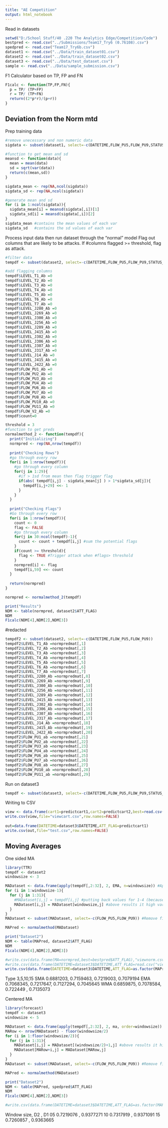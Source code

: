 ```yaml
---
title: "AE Competition"
output: html_notebook
---
```


Read in datasets
```r
setwd("D:/School Stuff/40 .220 The Analytics Edge/Competition/Code")
bestpred <- read.csv("../Submissions/Team17_Try6 (0.76108).csv")
spedpred <- read.csv("Team17_Try6b.csv")
dataset1 <- read.csv("../Data/train_dataset01.csv")
dataset2 <- read.csv("../Data/train_dataset02.csv")
dataset3 <- read.csv("../Data/test_dataset.csv")
sample <- read.csv("../Data/sample_submission.csv")

```

F1 Calculator based on TP, FP and FN
```r
F1calc <- function(TP,FP,FN){
  p = TP/ (TP+FP)
  r = TP/ (TP+FN)
  return((2*p*r)/(p+r))
}

```


## Deviation from the Norm mtd ##
Prep training data
```r
#remove unecessary and non numeric data
sigdata <- subset(dataset1, select=-c(DATETIME,FLOW_PU5,FLOW_PU9,STATUS_PU1,STATUS_PU2,STATUS_PU3,STATUS_PU4,STATUS_PU5,STATUS_PU6,STATUS_PU7,STATUS_PU8,STATUS_PU9,STATUS_PU10,STATUS_PU11,STATUS_V2,ATT_FLAG))

#function to get mean and sd
meansd <- function(data){
  mean = mean(data)
  sd = sqrt(var(data))
  return(c(mean,sd))
}

sigdata_mean <- rep(NA,ncol(sigdata))
sigdata_sd <- rep(NA,ncol(sigdata))

#generate mean and sd
for (i in 1:ncol(sigdata)){
  sigdata_mean[i] = meansd(sigdata[,i])[1]
  sigdata_sd[i] = meansd(sigdata[,i])[2]
}
sigdata_mean #contains the mean values of each var
sigdata_sd   #contains the sd values of each var

```

Process input data then run dataset through the "normal" model
Flag out columns that are likely to be attacks. If #columns flagged >= threshold, flag as attack.

```r
#filter data 
tempdf <- subset(dataset2, select=-c(DATETIME,FLOW_PU5,FLOW_PU9,STATUS_PU1,STATUS_PU2,STATUS_PU3,STATUS_PU4,STATUS_PU5,STATUS_PU6,STATUS_PU7,STATUS_PU8,STATUS_PU9,STATUS_PU10,STATUS_PU11,STATUS_V2,ATT_FLAG))

#add flagging columns
tempdf$LEVEL_T1_Ab =0
tempdf$LEVEL_T2_Ab =0
tempdf$LEVEL_T3_Ab =0
tempdf$LEVEL_T4_Ab =0
tempdf$LEVEL_T5_Ab =0
tempdf$LEVEL_T6_Ab =0
tempdf$LEVEL_T7_Ab =0
tempdf$LEVEL_J280_Ab =0
tempdf$LEVEL_J269_Ab =0
tempdf$LEVEL_J300_Ab =0
tempdf$LEVEL_J256_Ab =0
tempdf$LEVEL_J289_Ab =0
tempdf$LEVEL_J415_Ab =0
tempdf$LEVEL_J302_Ab =0
tempdf$LEVEL_J306_Ab =0
tempdf$LEVEL_J307_Ab =0
tempdf$LEVEL_J317_Ab =0
tempdf$LEVEL_J14_Ab =0
tempdf$LEVEL_J415_Ab =0
tempdf$LEVEL_J422_Ab =0
tempdf$FLOW_PU1_Ab =0
tempdf$FLOW_PU2_Ab =0
tempdf$FLOW_PU3_Ab =0
tempdf$FLOW_PU4_Ab =0
tempdf$FLOW_PU6_Ab =0
tempdf$FLOW_PU7_Ab =0
tempdf$FLOW_PU8_Ab =0
tempdf$FLOW_PU10_Ab =0
tempdf$FLOW_PU11_Ab =0
tempdf$FLOW_V2_Ab =0
tempdf$count=0
```
```r
threshold = 3
#function to get preds
normalmethod_2 <- function(tempdf){
  print("Initializing")
  normpred <- rep(NA,nrow(tempdf))
  
  print("Checking Rows")
  #go through every row
  for(i in 1:nrow(tempdf)){
    #go through every column
    for(j in 1:29){
      #if > 1sd from mean then flag trigger flag
      if(abs( tempdf[i,j] - sigdata_mean[j] ) > 1*sigdata_sd[j]){
        tempdf[i,j+29] <<- 1
      } 
    }
  }
  
  print("Checking Flags")
  #Go through every row
  for(i in 1:nrow(tempdf)){
    count <- 0
    flag <- FALSE
    #go through every column
    for(j in 30:ncol(tempdf)-1){
      count <- count + tempdf[i,j] #sum the potential flags
    } 
    if(count >= threshold){
      flag <- TRUE #Trigger attack when #flags> threshold
    }
    normpred[i] <- flag
    tempdf[i,59] <<- count
  }
  
  return(normpred)
}

normpred <- normalmethod_2(tempdf)

print("Results")
NDM <- table(normpred, dataset2$ATT_FLAG)
NDM
F1calc(NDM[4],NDM[2],NDM[3])
```

#redacted
```r
tempdf2 <- subset(dataset2, select=-c(DATETIME,FLOW_PU5,FLOW_PU9))
tempdf2$LEVEL_T1_Ab =normpredmat[,1]
tempdf2$LEVEL_T2_Ab =normpredmat[,2]
tempdf2$LEVEL_T3_Ab =normpredmat[,3]
tempdf2$LEVEL_T4_Ab =normpredmat[,4]
tempdf2$LEVEL_T5_Ab =normpredmat[,5]
tempdf2$LEVEL_T6_Ab =normpredmat[,6]
tempdf2$LEVEL_T7_Ab =normpredmat[,7]
tempdf2$LEVEL_J280_Ab =normpredmat[,8]
tempdf2$LEVEL_J269_Ab =normpredmat[,9]
tempdf2$LEVEL_J300_Ab =normpredmat[,10]
tempdf2$LEVEL_J256_Ab =normpredmat[,11]
tempdf2$LEVEL_J289_Ab =normpredmat[,12]
tempdf2$LEVEL_J415_Ab =normpredmat[,13]
tempdf2$LEVEL_J302_Ab =normpredmat[,14]
tempdf2$LEVEL_J306_Ab =normpredmat[,15]
tempdf2$LEVEL_J307_Ab =normpredmat[,16]
tempdf2$LEVEL_J317_Ab =normpredmat[,17]
tempdf2$LEVEL_J14_Ab =normpredmat[,18]
tempdf2$LEVEL_J415_Ab =normpredmat[,19]
tempdf2$LEVEL_J422_Ab =normpredmat[,20]
tempdf2$FLOW_PU1_ab =normpredmat[,21]
tempdf2$FLOW_PU2_ab =normpredmat[,22]
tempdf2$FLOW_PU3_ab =normpredmat[,23]
tempdf2$FLOW_PU4_ab =normpredmat[,24]
tempdf2$FLOW_PU6_ab =normpredmat[,25]
tempdf2$FLOW_PU7_ab =normpredmat[,26]
tempdf2$FLOW_PU8_ab =normpredmat[,27]
tempdf2$FLOW_PU10_ab =normpredmat[,28]
tempdf2$FLOW_PU11_ab =normpredmat[,29]
```

Run on dataset3
```r
tempdf <- subset(dataset3, select=-c(DATETIME,FLOW_PU5,FLOW_PU9,STATUS_PU1,STATUS_PU2,STATUS_PU3,STATUS_PU4,STATUS_PU5,STATUS_PU6,STATUS_PU7,STATUS_PU8,STATUS_PU9,STATUS_PU10,STATUS_PU11,STATUS_V2))

```

Writing to CSV
```r
view <- data.frame(cart1=predictcart1,cart2=predictcart2,best=read.csv("Team17_Try1 (0.49244).csv")$ATT_FLAG)
write.csv(view,file="viewcart.csv",row.names=FALSE)
 
out=data.frame(DATETIME=dataset3$DATETIME,ATT_FLAG=predictcart1)
write.csv(out,file="test.csv",row.names=FALSE)

```



#####################
## Moving Averages ##
One sided MA
```r
library(TTR)
tempdf <- dataset2
windowsize <- 3

MADataset <- data.frame(apply(tempdf[,2:32], 2, EMA, n=windowsize)) #Apply Moving Average
for (i in 1:windowsize-1){
  for (j in 1:31){
    #MADataset[i,j] = tempdf[i,j] #putting back values for 1-4 (because moving average removes them)
    MADataset[i,j] = MADataset[windowsize,j] #above results it high variation, so i just put all as the mean of the 1st rolling avg
  }
}
MADataset <- subset(MADataset, select=-c(FLOW_PU5,FLOW_PU9)) #Remove filtered rows

MAPred <- normalmethod(MADataset) 

print("Dataset2")
NDM <- table(MAPred, dataset2$ATT_FLAG)
NDM
F1calc(NDM[4],NDM[2],NDM[3])

#write.csv(data.frame(MA=normpred,best=bestpred$ATT_FLAG),"viewnorm.csv",row.names = FALSE)
#write.csv(data.frame(DATETIME=dataset3$DATETIME,ATT_FLAG=read.csv("viewnorm.csv")$MA),"test.csv",row.names = FALSE)
write.csv(data.frame(DATETIME=dataset3$DATETIME,ATT_FLAG=as.factor(MAPred)),"test.csv",row.names = FALSE)

```
Type 3,5,10,15
SMA 0.6881203, 0.7159463, 0.7219003, 0.7079194
EMA 0.7068345, 0.7217647, 0.7127294, 0.7045645
WMA 0.6859875, 0.7078584, 0.722449 , 0.7135073


Centered MA
```r
library(forecast)
tempdf <- dataset3
windowsize <- 5

MADataset <- data.frame(apply(tempdf[,2:32], 2, ma, order=windowsize)) #Apply Moving Average
MARow <- nrow(MADataset) - floor(windowsize/2)
for (i in 1:floor(windowsize/2)){
  for (j in 1:31){
    MADataset[i,j] = MADataset[(windowsize/2)+1,j] #above results it high variation, so i just put all as the mean of the 1st rolling avg
    MADataset[MARow+i,j] = MADataset[MARow,j]
  }
}
MADataset <- subset(MADataset, select=-c(FLOW_PU5,FLOW_PU9)) #Remove filtered rows

MAPred <- normalmethod(MADataset)

print("Dataset2")
NDM <- table(MAPred, spedpred$ATT_FLAG)
NDM
F1calc(NDM[4],NDM[2],NDM[3])

#write.csv(data.frame(DATETIME=dataset3$DATETIME,ATT_FLAG=as.factor(MAPred)),"test.csv",row.names = FALSE)
```
Window size, D2 , D1
05 0.7219076 , 0.9377271
10 0.7317919 , 0.9371091
15 0.7260857 , 0.9363665

```r

```

```r

```

```r

```
